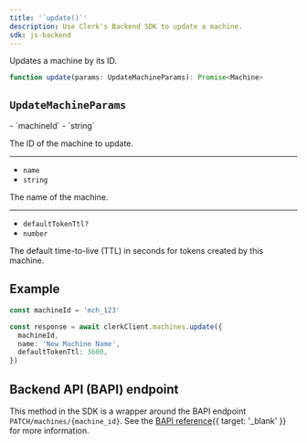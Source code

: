 ```yaml
---
title: '`update()`'
description: Use Clerk's Backend SDK to update a machine.
sdk: js-backend
---
```


Updates a machine by its ID.

```ts
function update(params: UpdateMachineParams): Promise<Machine>
```

## `UpdateMachineParams`

<Properties>
  - `machineId`
  - `string`

  The ID of the machine to update.

  ---

  - `name`
  - `string`

  The name of the machine.

  ---

  - `defaultTokenTtl?`
  - `number`

  The default time-to-live (TTL) in seconds for tokens created by this machine.
</Properties>

## Example

<Include src="_partials/backend/usage" />

```ts
const machineId = 'mch_123'

const response = await clerkClient.machines.update({
  machineId,
  name: 'New Machine Name',
  defaultTokenTtl: 3600,
})
```

## Backend API (BAPI) endpoint

This method in the SDK is a wrapper around the BAPI endpoint `PATCH/machines/{machine_id}`. See the [BAPI reference](/docs/reference/backend-api/tag/machines/patch/machines/%7Bmachine_id%7D){{ target: '_blank' }} for more information.

